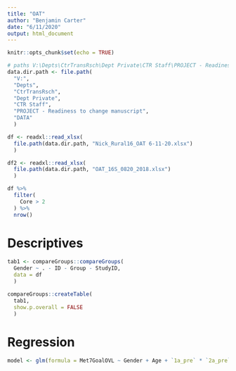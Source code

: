 ---
title: "OAT"
author: "Benjamin Carter"
date: "6/11/2020"
output: html_document
---

```{r setup, include=FALSE}
knitr::opts_chunk$set(echo = TRUE)

# paths V:\Depts\CtrTransRsch\Dept Private\CTR Staff\PROJECT - Readiness to change manuscript\DATA
data.dir.path <- file.path(
  "V:",
  "Depts", 
  "CtrTransRsch", 
  "Dept Private", 
  "CTR Staff", 
  "PROJECT - Readiness to change manuscript", 
  "DATA"
  )
```

```{r loadData, include=FALSE}
df <- readxl::read_xlsx(
  file.path(data.dir.path, "Nick_Rural16_OAT 6-11-20.xlsx")
  )

df2 <- readxl::read_xlsx(
  file.path(data.dir.path, "OAT_16S_0820_2018.xlsx")
  )
```


```{r selection}
df %>% 
  filter(
    Core > 2
  ) %>% 
  nrow()
```


# Descriptives

```{r}
tab1 <- compareGroups::compareGroups(
  Gender ~ . - ID - Group - StudyID,
  data = df
  )

compareGroups::createTable(
  tab1,
  show.p.overall = FALSE
  )

```

# Regression

```{r}
model <- glm(formula = Met7GoalOVL ~ Gender + Age + `1a_pre` * `2a_pre`, data = df, family = binomial)
```



